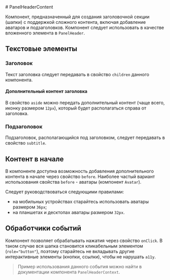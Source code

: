 <Overview>
# PanelHeaderContent

Компонент, предназначенный для создания заголовочной секции (шапки) с поддержкой сложного контента,
включая добавление аватаров и подзаголовков. Компонент следует использовать в качестве вложенного элемента в `PanelHeader`.

</Overview>

## Текстовые элементы

### Заголовок

Текст заголовка следует передавать в свойство `children` данного компонента.

#### Дополнительный контент заголовка

В свойство `aside` можно передать дополнительный контент (чаще всего, иконку размером `12px`), который будет
располагаться справа от заголовка.

### Подзаголовок

Подзаголовок, располагающийся под заголовком, следует передавать в свойство `subtitle`.

## Контент в начале

В компоненте доступна возможность добавления дополнительного контента в начале через свойство `before`.
Наиболее частый вариант использования свойства `before` - аватары (компонент `Avatar`).

Следует руководствоваться следующими правилами:

- на мобильных устройствах старайтесь использовать аватары размером `36px`;
- на планшетах и десктопах аватары размером `32px`.

## Обработчики событий

Компонент позволяет обрабатывать нажатия через свойство `onClick`. В таком случае вся шапка становится кликабельным
элементом (`role="button"`), поэтому старайтесь не вкладывать другие интерактивные элементы (кнопки, ссылки), чтобы
не нарушать `a11y`.

> Пример использования данного события можно найти в документации компонента `PanelHeaderContext`.
